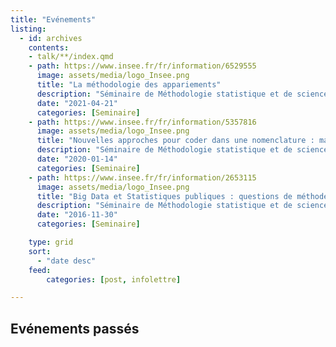 ```yaml
---
title: "Evénements"
listing:
  - id: archives
    contents: 
    - talk/**/index.qmd
    - path: https://www.insee.fr/fr/information/6529555
      image: assets/media/logo_Insee.png
      title: "La méthodologie des appariements"
      description: "Séminaire de Méthodologie statistique et de sciences des données du 12 avril 2021 : revue des méthodes d'appariement et des principaux concepts et quelques exemples de traitement mis en oeuvre récemment en termes d'appariement"
      date: "2021-04-21"
      categories: [Seminaire]
    - path: https://www.insee.fr/fr/information/5357816
      image: assets/media/logo_Insee.png
      title: "Nouvelles approches pour coder dans une nomenclature : machine learning et autocomplétion"
      description: "Séminaire de Méthodologie statistique et de sciences des données du 14 janvier 2020 : innovation et expériences pratiques récentes pour réaliser des tâches de classification avec des outils d'analyse textuelle et d'apprentissage statistique supervisé"
      date: "2020-01-14"
      categories: [Seminaire]
    - path: https://www.insee.fr/fr/information/2653115
      image: assets/media/logo_Insee.png
      title: "Big Data et Statistiques publiques : questions de méthodes et lancement du SSPLab"
      description: "Séminaire de Méthodologie statistique et de sciences des données du 30 novembre 2016 : enjeu technique et statistique de l'utilisation de la science des données pour la statistique publique, aperçu des innovations en cours"
      date: "2016-11-30"
      categories: [Seminaire]

    type: grid
    sort:
      - "date desc"
    feed:
        categories: [post, infolettre]

---
```



## Evénements passés

